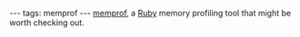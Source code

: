 ---
tags: memprof
---
[http://github.com/ice799/memprof memprof], a [[Ruby]] memory profiling tool that might be worth checking out.

